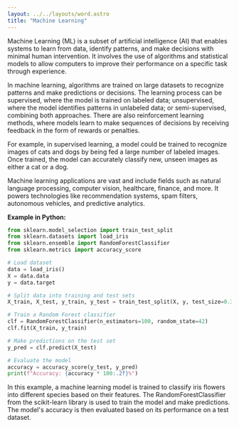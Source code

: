 ```yaml
---
layout: ../../layouts/word.astro
title: "Machine Learning"
---
```

Machine Learning (ML) is a subset of artificial intelligence (AI) that enables systems to learn from data, identify patterns, and make decisions with minimal human intervention. It involves the use of algorithms and statistical models to allow computers to improve their performance on a specific task through experience.

In machine learning, algorithms are trained on large datasets to recognize patterns and make predictions or decisions. The learning process can be supervised, where the model is trained on labeled data; unsupervised, where the model identifies patterns in unlabeled data; or semi-supervised, combining both approaches. There are also reinforcement learning methods, where models learn to make sequences of decisions by receiving feedback in the form of rewards or penalties.

For example, in supervised learning, a model could be trained to recognize images of cats and dogs by being fed a large number of labeled images. Once trained, the model can accurately classify new, unseen images as either a cat or a dog.

Machine learning applications are vast and include fields such as natural language processing, computer vision, healthcare, finance, and more. It powers technologies like recommendation systems, spam filters, autonomous vehicles, and predictive analytics.

**Example in Python:**

```python
from sklearn.model_selection import train_test_split
from sklearn.datasets import load_iris
from sklearn.ensemble import RandomForestClassifier
from sklearn.metrics import accuracy_score

# Load dataset
data = load_iris()
X = data.data
y = data.target

# Split data into training and test sets
X_train, X_test, y_train, y_test = train_test_split(X, y, test_size=0.3, random_state=42)

# Train a Random Forest classifier
clf = RandomForestClassifier(n_estimators=100, random_state=42)
clf.fit(X_train, y_train)

# Make predictions on the test set
y_pred = clf.predict(X_test)

# Evaluate the model
accuracy = accuracy_score(y_test, y_pred)
print(f"Accuracy: {accuracy * 100:.2f}%")
```

In this example, a machine learning model is trained to classify iris flowers into different species based on their features. The RandomForestClassifier from the scikit-learn library is used to train the model and make predictions. The model's accuracy is then evaluated based on its performance on a test dataset.